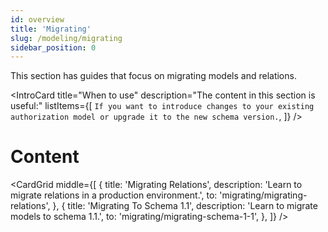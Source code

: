 ```yaml
---
id: overview
title: 'Migrating'
slug: /modeling/migrating
sidebar_position: 0
---
```



<DocumentationNotice />

This section has guides that focus on migrating models and relations.

<IntroCard
  title="When to use"
  description="The content in this section is useful:"
  listItems={[
    `If you want to introduce changes to your existing authorization model or upgrade it to the new schema version.`,
  ]}
/>

# Content

<CardGrid
  middle={[
    {
      title: 'Migrating Relations',
	  description: 'Learn to migrate relations in a production environment.',
      to: 'migrating/migrating-relations',
    },
    {
      title: 'Migrating To Schema 1.1',
	  description: 'Learn to migrate models to schema 1.1.',
      to: 'migrating/migrating-schema-1-1',
    },
  ]}
/>
